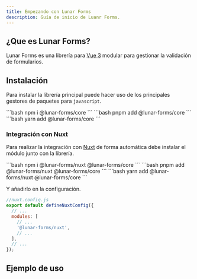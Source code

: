 ```yaml
---
title: Empezando con Lunar Forms
description: Guía de inicio de Luanr Forms.
---
```



## ¿Que es Lunar Forms?

Lunar Forms es una librería para <a href="https://vuejs.org/" target="_blank">Vue 3</a> modular para gestionar la validación de formularios.

## Instalación

Para instalar la librería principal puede hacer uso de los principales gestores de paquetes para ```javascript```.

<Tabs>
	<TabItem label="npm">
    ```bash
      npm i @lunar-forms/core
    ```
  </TabItem>
	<TabItem label="pnpm">
    ```bash
      pnpm add @lunar-forms/core
    ```
  </TabItem>
	<TabItem label="yarn">
    ```bash
      yarn add @lunar-forms/core
    ```
  </TabItem>
</Tabs>

### Integración con Nuxt

Para realizar la integración con <a href="https://nuxt.com/" target="_blank">Nuxt</a> de forma automática debe instalar el módulo junto con la librería.

<Tabs>
	<TabItem label="npm">
    ```bash
      npm i @lunar-forms/nuxt @lunar-forms/core
    ```
  </TabItem>
	<TabItem label="pnpm">
    ```bash
      pnpm add @lunar-forms/nuxt @lunar-forms/core
    ```
  </TabItem>
	<TabItem label="yarn">
    ```bash
      yarn add @lunar-forms/nuxt @lunar-forms/core
    ```
  </TabItem>
</Tabs>

Y añadirlo en la configuración.

```javascript
//nuxt.config.js
export default defineNuxtConfig({
  // ...
  modules: [
    // ...
    '@lunar-forms/nuxt',
    // ...
  ],
  // ...
});
```

## Ejemplo de uso

<ExampleEditor example="core/getting-started" client:visible />

